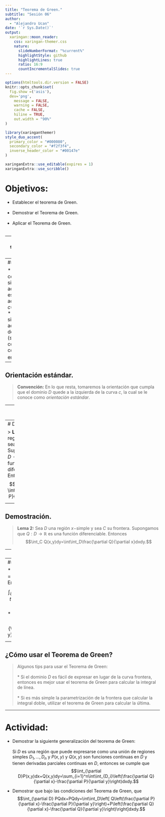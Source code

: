 ```yaml
---
title: "Teorema de Green."
subtitle: "Sesión 06"
author: 
  - "Alejandro Ucan"
date: '`r Sys.Date()`'
output:
  xaringan::moon_reader:
    css: xaringan-themer.css
    nature:
      slideNumberFormat: "%current%"
      highlightStyle: github
      highlightLines: true
      ratio: 16:9
      countIncrementalSlides: true
---
```


```r
options(htmltools.dir.version = FALSE)
knitr::opts_chunk$set(
  fig.show =('asis'),
  dev='png',
	message = FALSE,
	warning = FALSE,
	cache = FALSE,
	hiline = TRUE,
	out.width = "90%"
)
```

```r
library(xaringanthemer)
style_duo_accent(
  primary_color = "#000080",
  secondary_color = "#f2f3f4",
  inverse_header_color = "#00147e"
)
```

```r
xaringanExtra::use_editable(expires = 1)
xaringanExtra::use_scribble()
```
# Objetivos:

 * Establecer el teorema de Green. <br/><br/>
 * Demostrar el Teorema de Green. <br/><br/>
 * Aplicar el Teorema de Green. <br/><br/>

---
# Curvas simples de $\mathbb{R}^2$.

> __Definición:__ Unca _curva simple_ $c$ en $\mathbb{R}^2$ es una función continua $c:[a,b]\rightarrow \mathbb{R}^2$ tal que $c(t_1)\neq c(t_2)$ si $t_1\neq t_2$.

--
##### Nota:

* Una curva cerrada simple, es aquella que es simple y además $c(a)=c(b)$.
* Las curvas simples acotan un dominio $D$ (subconjunto conexo y compacto) en $\mathbb{R}^2$.

---
## Orientación estándar.

> __Convención:__ En lo que resta, tomaremos la orientación que cumpla que el dominio $D$ quede a la izquierda de la curva $c,$ la cual se le conoce como _orientación estándar_.

---
# Teorema de Green.

> __Teorema:__ Sea $D$ un dominio acotado en $\mathbb{R}^2$ cuya frontera $\partial D$ es una curva cerrada simple y $c:[a,b]\rightarrow \mathbb{R}^2$ una parametrización de $\partial D$ con orientación estándar. Si $P(x,y)$ y $Q(x,y)$ son funciones continuas en $D$ y tienen derivadas parciales continuas en $D,$ entonces se cumple que $$\int_{\partial D}P(x,y)dx+Q(x,y)dy=\int\int_D\left(\frac{\partial Q}{\partial x}-\frac{\partial P}{\partial y}\right)dxdy.$$

---
# Demostración.

> __Lema 1:__ Sea $D$ una región $y-$simple y sea $C$ su frontera. Supongamos que $P:D\to\mathbb{R}$ es una función diferenciable. Entonces $$\int_C P(x,y)dx=-\int\int_D\frac{\partial P}{\partial y}dxdy.$$

---
## Demostración.

> __Lema 2:__ Sea $D$ una región $x-$simple y sea $C$ su frontera. Supongamos que $Q:D\to\mathbb{R}$ es una función diferenciable. Entonces $$\int_C Q(x,y)dy=\int\int_D\frac{\partial Q}{\partial x}dxdy.$$

---
##### Ejemplo

> Queremos comprobar el teorema de Green para el campo $\mathbf{F}=x\mathbf{i}+xy\mathbf{j},$ donde $D$ es el circulo unitario $x^2+y^2\leq 1.$

--
##### Solución:

* La frontera de $D$ es la curva $c(t)=(\cos t,\sin t),$ con $t\in[0,2\pi].$
* Entonces, $$\int_{\partial D}P(x,y)dx+Q(x,y)dy=\int_0^{2\pi}(\cos t)(-\sin t)+(\cos t)(\cos t)(\sin t)dt=0.$$
* Por otro lado, $$\int\int_D\left(\frac{\partial Q}{\partial x}-\frac{\partial P}{\partial y}\right)dxdy=\int\int_Dydxdy=0.$$

---
## ¿Cómo usar el Teorema de Green?

> Algunos tips para usar el Teorema de Green: <br/><br/>
  * Si el dominio $D$ es fácil de expresar en lugar de la curva frontera, entonces es mejor usar el teorema de Green para calcular la integral de línea. <br/><br/>
  * Si es más simple la parametrización de la frontera que calcular la integral doble, utilizar el teorema de Green para calcular la última.

---
# Actividad:

 * Demostrar la siguiente generalización del teorema de Green: <br/><br/> Si $D$ es una región que puede expresarse como una unión de regiones simples $D_1,\ldots,D_n$ y $P(x,y)$ y $Q(x,y)$ son funciones continuas en $D$ y tienen derivadas parciales continuas en $D,$ entonces se cumple que $$\int_{\partial D}P(x,y)dx+Q(x,y)dy=\sum_{i=1}^n\int\int_{D_i}\left(\frac{\partial Q}{\partial x}-\frac{\partial P}{\partial y}\right)dxdy.$$

 * Demostrar que bajo las condiciones del Teorema de Green, que $$\int_{\partial D} PQdx+PQdy=\int\int_D\left[ Q\left(\frac{\partial P}{\partial x}-\frac{\partial P}{\partial y}\right)+P\left(\frac{\partial Q}{\partial x}-\frac{\partial Q}{\partial y}\right)\right]dxdy.$$